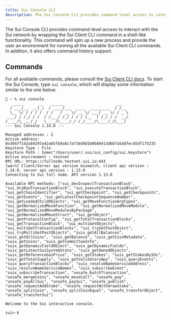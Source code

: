 ```yaml
---
title: Sui Console CLI
description: The Sui Console CLI provides command-level access to interact with the Sui network by wrapping the Sui Client CLI command
---
```


The Sui Console CLI provides command-level access to interact with the Sui network by wrapping the Sui Client CLI command in a shell-like functionality. This command will spin up a new process and provide the user an environment for running all the available Sui Client CLI commands. In addition, it also offers command history support.

## Commands

For all available commands, please consult the [Sui Client CLI docs](./client.mdx). To start the Sui Console, type `sui console`, which will display some information similar to the one below. 

```shell
🚀 ~ % sui console
   _____       _    ______                       __
  / ___/__  __(_)  / ____/___  ____  _________  / /__
  \__ \/ / / / /  / /   / __ \/ __ \/ ___/ __ \/ / _ \
 ___/ / /_/ / /  / /___/ /_/ / / / (__  ) /_/ / /  __/
/____/\__,_/_/   \____/\____/_/ /_/____/\____/_/\___/
--- Sui Console 1.14.0 ---

Managed addresses : 2
Active address: 0x3047f142a84297a42a65fb0a8c7a716d9d1b0bd0413d6bfa5ddfec45df175235
Keystore Type : File
Keystore Path : Some("/Users/user/.sui/sui_config/sui.keystore")
Active environment : testnet
RPC URL: https://fullnode.testnet.sui.io:443
[warn] Client/Server api version mismatch, client api version : 1.14.0, server api version : 1.13.0
Connecting to Sui full node. API version 1.13.0

Available RPC methods: ["sui_devInspectTransactionBlock", "sui_dryRunTransactionBlock", "sui_executeTransactionBlock", "sui_getChainIdentifier", "sui_getCheckpoint", "sui_getCheckpoints", "sui_getEvents", "sui_getLatestCheckpointSequenceNumber", "sui_getLoadedChildObjects", "sui_getMoveFunctionArgTypes", "sui_getNormalizedMoveFunction", "sui_getNormalizedMoveModule", "sui_getNormalizedMoveModulesByPackage", "sui_getNormalizedMoveStruct", "sui_getObject", "sui_getProtocolConfig", "sui_getTotalTransactionBlocks", "sui_getTransactionBlock", "sui_multiGetObjects", "sui_multiGetTransactionBlocks", "sui_tryGetPastObject", "sui_tryMultiGetPastObjects", "suix_getAllBalances", "suix_getAllCoins", "suix_getBalance", "suix_getCoinMetadata", "suix_getCoins", "suix_getCommitteeInfo", "suix_getDynamicFieldObject", "suix_getDynamicFields", "suix_getLatestSuiSystemState", "suix_getOwnedObjects", "suix_getReferenceGasPrice", "suix_getStakes", "suix_getStakesByIds", "suix_getTotalSupply", "suix_getValidatorsApy", "suix_queryEvents", "suix_queryTransactionBlocks", "suix_resolveNameServiceAddress", "suix_resolveNameServiceNames", "suix_subscribeEvent", "suix_subscribeTransaction", "unsafe_batchTransaction", "unsafe_mergeCoins", "unsafe_moveCall", "unsafe_pay", "unsafe_payAllSui", "unsafe_paySui", "unsafe_publish", "unsafe_requestAddStake", "unsafe_requestWithdrawStake", "unsafe_splitCoin", "unsafe_splitCoinEqual", "unsafe_transferObject", "unsafe_transferSui"]

Welcome to the Sui interactive console.

sui>-$

```
